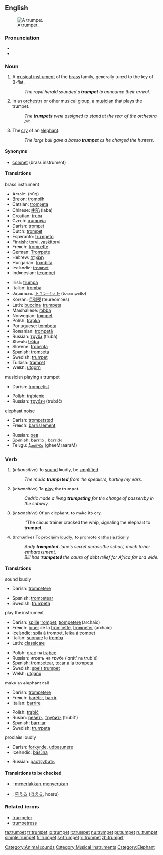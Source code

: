{{wikipedia}}
==English==
[[Image:Trumpet.jpg|thumb|right|A trumpet.]]

===Pronunciation===
*{{IPA|/ˈtrʌmpət/}}
*{{SAMPA|/"trVmp@t/}}

===Noun===
{{en-noun}}

# A [[musical instrument]] of the [[brass]] family, generally tuned to the key of B-flat.
#:''The royal herald sounded a '''trumpet''' to announce their arrival.''
# In an [[orchestra]] or other musical group, a [[musician]] that plays the trumpet.
#:''The '''trumpets''' were assigned to stand at the rear of the orchestra pit.''
# The [[cry]] of an [[elephant]].
#:''The large bull gave a basso '''trumpet''' as he charged the hunters.''

====Synonyms====
*[[coronet]] (brass instrument)

====Translations====
;brass instrument
{{top}}
*Arabic: {{ARchar|[[بوق]]}} (būq)
*Breton: [[trompilh]]
*Catalan: [[trompeta]] {{f}}
*Chinese: [[喇叭]] (laba)
*Croatian: [[truba]] {{f}}
*Czech: [[trumpeta]] {{f}}
*Danish: [[trompet]] {{c}}
*Dutch: [[trompet]] {{f}}
*Esperanto: [[trumpeto]]
*Finnish: [[torvi]], [[vaskitorvi]]
*French: [[trompette]] {{f}}
*German: [[Trompete]] {{f}}
*Hebrew: [[חצוצרה|חֲצוֹצְרָה]] {{f}}
*Hungarian: [[trombita]]
*Icelandic: [[trompet]] {{m}}
*Indonesian: [[terompet]]
{{mid}}
*Irish: [[trumpa]] {{m}}
*Italian: [[tromba]] {{f}}
*Japanese: [[トランペット]] (torampetto)
*Korean: [[트럼펫]] (teureompes)
*Latin: [[buccina]], [[trumpeta]]
*Marshallese: [[robba]]
*Norwegian: [[trompet]] {{c}}
*Polish: [[trąbka]] {{f}}
*Portuguese: [[trombeta]]
*Romanian: [[trompetă]] {{f}}
*Russian: [[труба]] (trubá) {{f}}
*Slovak: [[trúba]] {{f}}
*Slovene: [[trobenta]] {{f}}
*Spanish: [[trompeta]] {{f}}
*Swedish: [[#Swedish|trumpet]] {{c}}
*Turkish: [[trampet]]
*Welsh: [[utgorn]] {{m}}
{{bottom}}

;musician playing a trumpet
{{top}}
*Danish: [[trompetist]]
{{mid}}
*Polish: [[trąbienie]] {{n}}
*Russian: [[трубач]] (trubáč) {{m}}
{{bottom}}

;elephant noise
{{top}}
*Danish: [[trompetstød]]
*French: [[barrissement]]
{{mid}}
* Russian: [[рев]] {{m}}
*Spanish: [[barrito]] {{m}}, [[berrido]] {{m}}
*Telugu: [[ఘీంకారం]] (gheeMkaaraM)
{{bottom}}

===Verb===
{{en-verb}}
# (''intransitive'') To [[sound]] loudly, be [[amplified]]
#:''The music '''trumpeted''' from the speakers, hurting my ears.''
# (''intransitive'') To [[play]] the trumpet.
#:''Cedric made a living '''trumpeting''' for the change of passersby in the subway.''
# (''intransitive'') Of an elephant, to make its cry.
#:''The circus trainer cracked the whip, signaling the elephant to '''trumpet'''.
# (''transitive'') To [[proclaim]] [[loudly]]; to promote [[enthusiastic]]ally
#:''Andy '''trumpeted''' Jane's secret across the school, much to her embarassment.''
#:''Bill has '''trumpeted''' the cause of debt relief for Africa far and wide.''

====Translations====
;sound loudly
{{top}}
*Danish: [[trompetere]]
{{mid}}
*Spanish: [[trompetear]] 
*Swedish: [[trumpeta]] 
{{bottom}}

;play the instrument
{{top}}
*Danish: [[spille]] [[trompet]], [[trompetere]] (archaic)
*French: [[jouer]] de la [[trompette]], [[trompeter]] (archaic)
*Icelandic: [[spila]] á [[trompet]], [[leika]] á trompet
*Italian: [[suonare]] la [[tromba]]
*Latin: [[classicare]]
{{mid}}
*Polish: [[grać]] na [[trąbka|trąbce]] 
*Russian: [[играть]] [[на]] [[труба|трубе]] (igrát' na trub'é)
*Spanish: [[trompetear]], [[tocar a la trompeta]]
*Swedish: [[spela trumpet]]
*Welsh: [[utganu]]
{{bottom}}

;make an elephant call
{{top}}
*Danish: [[trompetere]]
*French: [[baréter]], [[barrir]]
*Italian: [[barrire]]
{{mid}}
*Polish: [[trąbić]]
*Rusian: [[реветь]], [[трубить]] (trubít')
*Spanish: [[barritar]]
*Swedish: [[trumpeta]]
{{bottom}}

;proclaim loudly
{{top}}
*Danish: [[forkynde]], [[udbasunere]]
*Icelandic: [[básúna]]
{{mid}}
* Russian: [[раструбить]]
{{bottom}}

====Translations to be checked====
{{checktrans}}
*{{ttbc|Indonesian}}: [[teriak|meneriakkan]], [[seru|menyerukan]]
*{{ttbc|Japanese}}: [[吼える]] ([[ほえる]], hoeru)

===Related terms===
*[[trumpeter]]
*[[trumpetress]]

[[Category:Animal sounds]]
[[Category:Musical instruments]]
[[Category:Elephant]]

[[fa:trumpet]]
[[fr:trumpet]]
[[io:trumpet]]
[[it:trumpet]]
[[hu:trumpet]]
[[pl:trumpet]]
[[ru:trumpet]]
[[simple:trumpet]]
[[fi:trumpet]]
[[sv:trumpet]]
[[vi:trumpet]]
[[zh:trumpet]]